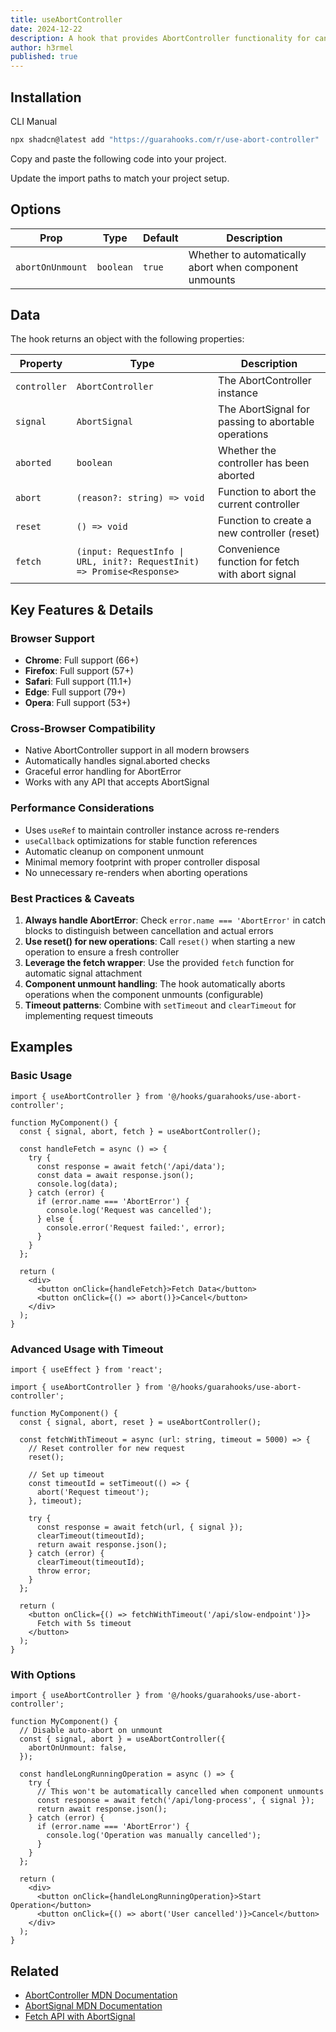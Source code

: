 ```yaml
---
title: useAbortController
date: 2024-12-22
description: A hook that provides AbortController functionality for canceling asynchronous operations.
author: h3rmel
published: true
---
```


<HookPreview name="use-abort-controller-demo" />

## Installation

<Tabs defaultValue="cli">

<TabsList>
  <TabsTrigger value="cli">CLI</TabsTrigger>
  <TabsTrigger value="manual">Manual</TabsTrigger>
</TabsList>
<TabsContent value="cli">

```bash
npx shadcn@latest add "https://guarahooks.com/r/use-abort-controller"
```

</TabsContent>
<TabsContent value="manual">

<Steps>

<Step>Copy and paste the following code into your project.</Step>

<HookSource name="use-abort-controller" />

<Step>Update the import paths to match your project setup.</Step>

</Steps>

</TabsContent>

</Tabs>

## Options

| Prop             | Type      | Default | Description                                            |
| ---------------- | --------- | ------- | ------------------------------------------------------ |
| `abortOnUnmount` | `boolean` | `true`  | Whether to automatically abort when component unmounts |

## Data

The hook returns an object with the following properties:

| Property     | Type                                                                   | Description                                         |
| ------------ | ---------------------------------------------------------------------- | --------------------------------------------------- |
| `controller` | `AbortController`                                                      | The AbortController instance                        |
| `signal`     | `AbortSignal`                                                          | The AbortSignal for passing to abortable operations |
| `aborted`    | `boolean`                                                              | Whether the controller has been aborted             |
| `abort`      | `(reason?: string) => void`                                            | Function to abort the current controller            |
| `reset`      | `() => void`                                                           | Function to create a new controller (reset)         |
| `fetch`      | `(input: RequestInfo \| URL, init?: RequestInit) => Promise<Response>` | Convenience function for fetch with abort signal    |

## Key Features & Details

### Browser Support

- **Chrome**: Full support (66+)
- **Firefox**: Full support (57+)
- **Safari**: Full support (11.1+)
- **Edge**: Full support (79+)
- **Opera**: Full support (53+)

### Cross-Browser Compatibility

- Native AbortController support in all modern browsers
- Automatically handles signal.aborted checks
- Graceful error handling for AbortError
- Works with any API that accepts AbortSignal

### Performance Considerations

- Uses `useRef` to maintain controller instance across re-renders
- `useCallback` optimizations for stable function references
- Automatic cleanup on component unmount
- Minimal memory footprint with proper controller disposal
- No unnecessary re-renders when aborting operations

### Best Practices & Caveats

1. **Always handle AbortError**: Check `error.name === 'AbortError'` in catch blocks to distinguish between cancellation and actual errors
2. **Use reset() for new operations**: Call `reset()` when starting a new operation to ensure a fresh controller
3. **Leverage the fetch wrapper**: Use the provided `fetch` function for automatic signal attachment
4. **Component unmount handling**: The hook automatically aborts operations when the component unmounts (configurable)
5. **Timeout patterns**: Combine with `setTimeout` and `clearTimeout` for implementing request timeouts

## Examples

### Basic Usage

```tsx
import { useAbortController } from '@/hooks/guarahooks/use-abort-controller';

function MyComponent() {
  const { signal, abort, fetch } = useAbortController();

  const handleFetch = async () => {
    try {
      const response = await fetch('/api/data');
      const data = await response.json();
      console.log(data);
    } catch (error) {
      if (error.name === 'AbortError') {
        console.log('Request was cancelled');
      } else {
        console.error('Request failed:', error);
      }
    }
  };

  return (
    <div>
      <button onClick={handleFetch}>Fetch Data</button>
      <button onClick={() => abort()}>Cancel</button>
    </div>
  );
}
```

### Advanced Usage with Timeout

```tsx
import { useEffect } from 'react';

import { useAbortController } from '@/hooks/guarahooks/use-abort-controller';

function MyComponent() {
  const { signal, abort, reset } = useAbortController();

  const fetchWithTimeout = async (url: string, timeout = 5000) => {
    // Reset controller for new request
    reset();

    // Set up timeout
    const timeoutId = setTimeout(() => {
      abort('Request timeout');
    }, timeout);

    try {
      const response = await fetch(url, { signal });
      clearTimeout(timeoutId);
      return await response.json();
    } catch (error) {
      clearTimeout(timeoutId);
      throw error;
    }
  };

  return (
    <button onClick={() => fetchWithTimeout('/api/slow-endpoint')}>
      Fetch with 5s timeout
    </button>
  );
}
```

### With Options

```tsx
import { useAbortController } from '@/hooks/guarahooks/use-abort-controller';

function MyComponent() {
  // Disable auto-abort on unmount
  const { signal, abort } = useAbortController({
    abortOnUnmount: false,
  });

  const handleLongRunningOperation = async () => {
    try {
      // This won't be automatically cancelled when component unmounts
      const response = await fetch('/api/long-process', { signal });
      return await response.json();
    } catch (error) {
      if (error.name === 'AbortError') {
        console.log('Operation was manually cancelled');
      }
    }
  };

  return (
    <div>
      <button onClick={handleLongRunningOperation}>Start Operation</button>
      <button onClick={() => abort('User cancelled')}>Cancel</button>
    </div>
  );
}
```

## Related

- [AbortController MDN Documentation](https://developer.mozilla.org/en-US/docs/Web/API/AbortController)
- [AbortSignal MDN Documentation](https://developer.mozilla.org/en-US/docs/Web/API/AbortSignal)
- [Fetch API with AbortSignal](https://developer.mozilla.org/en-US/docs/Web/API/Fetch_API/Using_Fetch#aborting_a_fetch)
